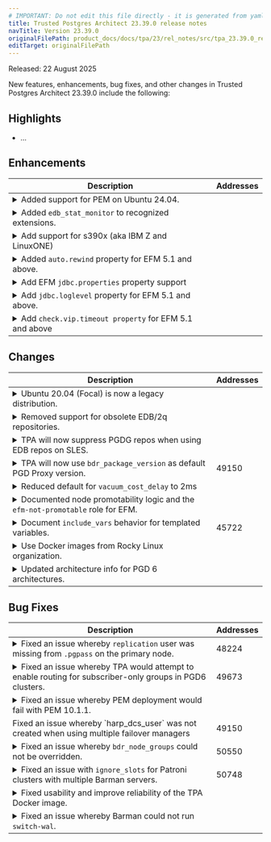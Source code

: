 ```yaml
---
# IMPORTANT: Do not edit this file directly - it is generated from yaml source.
title: Trusted Postgres Architect 23.39.0 release notes
navTitle: Version 23.39.0
originalFilePath: product_docs/docs/tpa/23/rel_notes/src/tpa_23.39.0_rel_notes.yml
editTarget: originalFilePath
---
```


Released: 22 August 2025

New features, enhancements, bug fixes, and other changes in Trusted Postgres Architect 23.39.0 include the following:

## Highlights

- ...

## Enhancements

<table class="table w-100"><thead><tr><th>Description</th><th width="10%">Addresses</th></tr></thead><tbody>
<tr><td><details><summary>Added support for PEM on Ubuntu 24.04.</summary><hr/><p>There was no specific package defined for this distro which caused deployment
errors. Additionally, this ensures that either mod_wsgi or edb's mod_wsgi module
is enabled by default where it applies.</p>
</details></td><td></td></tr>
<tr><td><details><summary>Added <code>edb_stat_monitor</code> to recognized extensions.</summary><hr/><p>When a user specifies <code>edb_stat_monitor</code> as an entry in either <code>postgres_extensions</code>
or the list of extensions named under <code>postgres_databases</code>, TPA will handle installing
the correct package, creating the extension and including it in the <code>shared_preload_libraries</code>.</p>
</details></td><td></td></tr>
<tr><td><details><summary>Add support for s390x (aka IBM Z and LinuxONE)</summary><hr/><p>TPA now supports the s390x CPU architecture. Supported s390x
operating systems are RHEL 8 and 9 and SLES 15. TPA can run
on these systems and use them as target hosts for cluster
deployment.</p>
<p>Because s390x binaries are not available for all PyPI packages, it
is highly recommended that you install the <code>tpaexec-deps</code> package
from EDB rather than rely on installation from PyPI during setup.
Similarly, because there is not a PGDG RPM repo for s390x you must
have access to EDB Repos for TPA to install Postgres and other
cluster components from packages.</p>
</details></td><td></td></tr>
<tr><td><details><summary>Added <code>auto.rewind</code> property for EFM 5.1 and above.</summary><hr/><p>Starting with EFM 5.1, there will be a new property <code>auto.rewind</code> that
is part of a new feature to attempt to rebuild failed primary db servers.</p>
</details></td><td></td></tr>
<tr><td><details><summary>Add EFM <code>jdbc.properties</code> property support</summary><hr/><p>This adds support for the <code>jdbc.properties</code> property in EFM 5.0 and later.</p>
</details></td><td></td></tr>
<tr><td><details><summary>Add <code>jdbc.loglevel</code> property for EFM 5.1 and above.</summary><hr/><p>Starting with EFM 5.1, there will be a new property <code>jdbc.loglevel</code> that
is used to increase information logged from the JDBC driver. This property can
be used to get more information when there are connection problems, e.g. when
using ssl for database connections.</p>
</details></td><td></td></tr>
<tr><td><details><summary>Add <code>check.vip.timeout property</code> for EFM 5.1 and above</summary><hr/><p>Starting with EFM 5.1, there will be a new property <code>check.vip.timeout</code>
that is used to control how long EFM will keep checking is the VIP (if used) is
reachable before promoting a standby.</p>
</details></td><td></td></tr>
</tbody></table>


## Changes

<table class="table w-100"><thead><tr><th>Description</th><th width="10%">Addresses</th></tr></thead><tbody>
<tr><td><details><summary>Ubuntu 20.04 (Focal) is now a legacy distribution.</summary><hr/><p>Ubuntu 20.04 is now out of support upstream and is no longer fully supported
by TPA.</p>
</details></td><td></td></tr>
<tr><td><details><summary>Removed support for obsolete EDB/2q repositories.</summary><hr/><p>Now that the old 2q repositories and EDB Repos 1.0 are no longer
available, TPA will not try to use them or check for configuration related
to them. All packages that were formerly available in those repositories are now
available in the EDB Repos 2.0 repositories.</p>
</details></td><td></td></tr>
<tr><td><details><summary>TPA will now suppress PGDG repos when using EDB repos on SLES.</summary><hr/><p>When running <code>tpaexec configure</code> for a SLES system, use either EDB repositories
or PGDG repositories, not both, matching the behavior of other operating systems.
This ensures that packages such as barman, which are available in both places,
are consistently sourced from the same repository as other packages.</p>
</details></td><td></td></tr>
<tr><td><details><summary>TPA will now use <code>bdr_package_version</code> as default PGD Proxy version.</summary><hr/><p><code>pgd_proxy_package_version</code> and <code>pgdcli_package_version</code> may be explicitly
defined in config.yml. If they are not explicitly defined, they now default to
the value of <code>bdr_package_version</code>, if it is set. If none of them is set, the latest
available versions of packages are installed. Setting these package versions to
different values is not supported and is only useful for testing.</p>
</details></td><td>49150</td></tr>
<tr><td><details><summary>Reduced default for <code>vacuum_cost_delay</code> to 2ms</summary><hr/><p>In recent Postgres versions, the suggested default for <code>vacuum_cost_delay</code>
has been reduced to 2ms. TPA now matches this.</p>
</details></td><td></td></tr>
<tr><td><details><summary>Documented node promotability logic and the <code>efm-not-promotable</code> role for EFM.</summary><hr/><p>Added a new section to the <code>efm.md</code> documentation that explains how TPA determines
whether a node is eligible for promotion during failover. The update clarifies
the rules for promotability, including the roles of witness nodes, cascading standbys,
and nodes explicitly marked with the <code>efm-not-promotable</code> role. This enhancement
should help users understand and control failover behavior, reducing the risk
of unintended promotions in EFM-managed clusters.</p>
</details></td><td></td></tr>
<tr><td><details><summary>Document <code>include_vars</code> behavior for templated variables.</summary><hr/><p>Since the <code>include_vars</code> module immediately parses and evaluates expressions,
nested variables do not exist at the point they are loaded from <code>config.yml</code> and
thus are undefined when evaluated in templated expressions. This is now documented
with an example so it is clearer for users.</p>
</details></td><td>45722</td></tr>
<tr><td><details><summary>Use Docker images from Rocky Linux organization.</summary><hr/><p>TPA now uses the Rocky Linux organization's docker images rather than docker
hub's &quot;official&quot; ones. These are more frequently updated and hence less likely
to cause dependency problems with newer packages.</p>
</details></td><td></td></tr>
<tr><td><details><summary>Updated architecture info for PGD 6 architectures.</summary><hr/><p>The PGD6 architectures now have correct metadata and therefore appear as
expected in the output of <code>tpaexec info architectures</code>.</p>
</details></td><td></td></tr>
</tbody></table>


## Bug Fixes

<table class="table w-100"><thead><tr><th>Description</th><th width="10%">Addresses</th></tr></thead><tbody>
<tr><td><details><summary>Fixed an issue whereby <code>replication</code> user was missing from <code>.pgpass</code> on the primary node.</summary><hr/><p>The <code>replication_user</code> entry is required the <code>.pgpass</code> file for both <code>replica</code>
and <code>primary</code> nodes managed by either <code>efm</code> or <code>patroni</code> as the <code>failover_manager</code>.
Previously, it was only added to the .pgass file for <code>replica</code> nodes, resulting
in connection issues to the primary node after a switchover.</p>
</details></td><td>48224</td></tr>
<tr><td><details><summary>Fixed an issue whereby TPA would attempt to enable routing for subscriber-only groups in PGD6 clusters.</summary><hr/><p>Previously, TPA would mistakenly try to enable routing for subscriber-only
groups during PGD6 deployments. This property is not editable anymore as it forms
core part of the definition of subscriber-only groups in PGD6.</p>
</details></td><td>49673</td></tr>
<tr><td><details><summary>Fixed an issue whereby PEM deployment would fail with PEM 10.1.1.</summary><hr/><p>The TPA task <code>Register PEM backend database server for monitoring and configuration</code>
explicitly calls the <code>pem.setup</code> SQL function. This is not considered part of
the public API of PEM and the signature changed between 10.1.0 and 10.1.1 causing
TPA's call to this function to fail. This fix addresses the issue by adjusting
the function call according to the installed PEM server version. To accommodate
this change we have introduced a new <code>pem/server/facts</code> Ansible role that is responsible
for collecting facts about the installed PEM version. This also means that TPA
will no longer attempt to run <code>postgresexpert.sql</code> on PEM 10, where Postgres Expert
is no longer present.</p>
</details></td><td></td></tr>
<tr><td>Fixed an issue whereby `harp_dcs_user` was not created when using multiple failover managers</td><td>49150</td></tr>
<tr><td><details><summary>Fixed an issue whereby <code>bdr_node_groups</code> could not be overridden.</summary><hr/><p>If a file supplied in the --overrides-from argument to <code>tpaexec configure</code>
sets <code>bdr_node_groups</code> in <code>cluster_vars</code>, the contents of this will now be added to
the node groups automatically created.</p>
</details></td><td>50550</td></tr>
<tr><td><details><summary>Fixed an issue with <code>ignore_slots</code> for Patroni clusters with multiple Barman servers.</summary><hr/><p>For Patroni clusters TPA will now dynamically generate the ignore_slots
setting corresponding to Barman nodes in the cluster. This change ensures that
Patroni will not remove the physical slots created for each of the Barman nodes.
This is especially important for the Patroni clusters with more than one backup
servers; including shared Barman nodes for example.</p>
</details></td><td>50748</td></tr>
<tr><td><details><summary>Fixed usability and improve reliability of the TPA Docker image.</summary><hr/><p>Upgraded Base Image to Debian Trixie to meet TPA's Python 3.12
minimum requirement, ensuring compatibility with modern dependencies.</p>
<ul>
<li>Removed <code>--use-community-ansible</code> flag as it is no longer supported.</li>
<li>Included the <code>openssh-client</code> package to prevent <code>tpaexec</code> failures due to missing <code>ssh-keygen</code>, enhancing out-of-the-box functionality.</li>
<li>Introduced Build-Time Versioning: Added an <code>ARG</code> variable to pass the output of <code>git describe</code> from the host during build, storing it as <code>/opt/EDB/TPA/VERSION</code> for improved version tracking.</li>
<li>Revised <code>docker/README.md</code> and <code>docs/src/INSTALL-docker.md</code> to reflect the latest setup instructions and best practices.</li>
</ul>
</details></td><td></td></tr>
<tr><td><details><summary>Fixed an issue whereby Barman could not run <code>switch-wal</code>.</summary><hr/><p>For Postgres 15+, the Barman user is now created with the <code>pg_checkpoint</code>
role. This allows Barman to run CHECKPOINT without the need of being superuser,
<code>barman switch-wal --force</code> will not fail any more.</p>
</details></td><td></td></tr>
</tbody></table>



